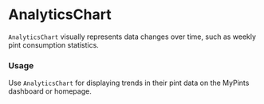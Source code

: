 
<Meta title="AnalyticsChart" of={AnalyticsChartStories} />

# AnalyticsChart
`AnalyticsChart` visually represents data changes over time, such as weekly pint consumption statistics.

### Usage
Use `AnalyticsChart` for displaying trends in their pint data on the MyPints dashboard or homepage.